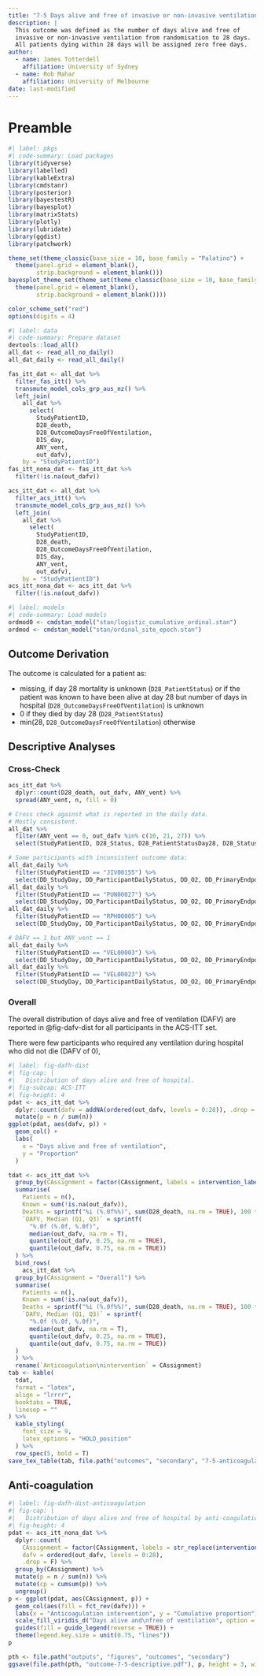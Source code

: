 ```yaml
---
title: "7-5 Days alive and free of invasive or non-invasive ventilation"
description: |
  This outcome was defined as the number of days alive and free of 
  invasive or non-invasive ventilation from randomisation to 28 days. 
  All patients dying within 28 days will be assigned zero free days.
author:
  - name: James Totterdell
    affiliation: University of Sydney
  - name: Rob Mahar
    affiliation: University of Melbourne
date: last-modified
---
```


# Preamble

```r
#| label: pkgs
#| code-summary: Load packages
library(tidyverse)
library(labelled)
library(kableExtra)
library(cmdstanr)
library(posterior)
library(bayestestR)
library(bayesplot)
library(matrixStats)
library(plotly)
library(lubridate)
library(ggdist)
library(patchwork)

theme_set(theme_classic(base_size = 10, base_family = "Palatino") +
  theme(panel.grid = element_blank(),
        strip.background = element_blank()))
bayesplot_theme_set(theme_set(theme_classic(base_size = 10, base_family = "Palatino") +
  theme(panel.grid = element_blank(),
        strip.background = element_blank())))

color_scheme_set("red")
options(digits = 4)
```

```r
#| label: data
#| code-summary: Prepare dataset
devtools::load_all()
all_dat <- read_all_no_daily()
all_dat_daily <- read_all_daily()

fas_itt_dat <- all_dat %>% 
  filter_fas_itt() %>%
  transmute_model_cols_grp_aus_nz() %>%
  left_join(
    all_dat %>% 
      select(
        StudyPatientID, 
        D28_death,
        D28_OutcomeDaysFreeOfVentilation, 
        DIS_day,
        ANY_vent,
        out_dafv),
    by = "StudyPatientID")
fas_itt_nona_dat <- fas_itt_dat %>% 
  filter(!is.na(out_dafv))

acs_itt_dat <- all_dat %>% 
  filter_acs_itt() %>%
  transmute_model_cols_grp_aus_nz() %>%
  left_join(
    all_dat %>% 
      select(
        StudyPatientID, 
        D28_death, 
        D28_OutcomeDaysFreeOfVentilation,
        DIS_day, 
        ANY_vent,
        out_dafv),
    by = "StudyPatientID")
acs_itt_nona_dat <- acs_itt_dat %>% 
  filter(!is.na(out_dafv))
```

```r
#| label: models
#| code-summary: Load models
ordmod0 <- cmdstan_model("stan/logistic_cumulative_ordinal.stan")
ordmod <- cmdstan_model("stan/ordinal_site_epoch.stan")
```

## Outcome Derivation

The outcome is calculated for a patient as:

- missing, if day 28 mortality is unknown (`D28_PatientStatus`) or if the patient was known to have been alive
  at day 28 but number of days in hospital (`D28_OutcomeDaysFreeOfVentilation`) is unknown
- 0 if they died by day 28 (`D28_PatientStatus`)
- min(28, `D28_OutcomeDaysFreeOfVentilation`) otherwise

## Descriptive Analyses

### Cross-Check

```r
acs_itt_dat %>% 
  dplyr::count(D28_death, out_dafv, ANY_vent) %>% 
  spread(ANY_vent, n, fill = 0)

# Cross check against what is reported in the daily data.
# Mostly consistent.
all_dat %>%
  filter(ANY_vent == 0, out_dafv %in% c(10, 21, 27)) %>%
  select(StudyPatientID, D28_Status, D28_PatientStatusDay28, D28_StatusVentilation, out_dafv, DD_vent, DIS_day, ANY_vent, D28_death)

# Some participants with inconsistent outcome data:
all_dat_daily %>%
  filter(StudyPatientID == "JIV00155") %>%
  select(DD_StudyDay, DD_ParticipantDailyStatus, DD_O2, DD_PrimaryEndpointReachedToday, DD_vent, DIS_day, out_dafv)
all_dat_daily %>%
  filter(StudyPatientID == "PUN00027") %>%
  select(DD_StudyDay, DD_ParticipantDailyStatus, DD_O2, DD_PrimaryEndpointReachedToday, DD_vent, DIS_day, out_dafv)
all_dat_daily %>%
  filter(StudyPatientID == "RPH00005") %>%
  select(DD_StudyDay, DD_ParticipantDailyStatus, DD_O2, DD_PrimaryEndpointReachedToday, DD_vent, DIS_day, out_dafv)

# DAFV == 1 but ANY_vent == 1
all_dat_daily %>%
  filter(StudyPatientID == "VEL00003") %>%
  select(DD_StudyDay, DD_ParticipantDailyStatus, DD_O2, DD_PrimaryEndpointReachedToday, DD_vent, DIS_day, out_dafv)
all_dat_daily %>%
  filter(StudyPatientID == "VEL00023") %>%
  select(DD_StudyDay, DD_ParticipantDailyStatus, DD_O2, DD_PrimaryEndpointReachedToday, DD_vent, DIS_day, out_dafv)
```


### Overall

The overall distribution of days alive and free of ventilation (DAFV) are reported in @fig-dafv-dist for all participants in the ACS-ITT set.

There were few participants who required any ventilation during hospital who did not die (DAFV of 0),

```r
#| label: fig-dafh-dist
#| fig-cap: |
#|   Distribution of days alive and free of hospital.
#| fig-subcap: ACS-ITT
#| fig-height: 4
pdat <- acs_itt_dat %>%
  dplyr::count(dafv = addNA(ordered(out_dafv, levels = 0:28)), .drop = F) %>%
  mutate(p = n / sum(n))
ggplot(pdat, aes(dafv, p)) +
  geom_col() +
  labs(
    x = "Days alive and free of ventilation", 
    y = "Proportion"
  )
```

```r
tdat <- acs_itt_dat %>%
  group_by(CAssignment = factor(CAssignment, labels = intervention_labels2()$CAssignment[-1])) %>%
  summarise(
    Patients = n(),
    Known = sum(!is.na(out_dafv)),
    Deaths = sprintf("%i (%.0f%%)", sum(D28_death, na.rm = TRUE), 100 * mean(D28_death, na.rm = TRUE)),
    `DAFV, Median (Q1, Q3)` = sprintf(
      "%.0f (%.0f, %.0f)", 
      median(out_dafv, na.rm = T), 
      quantile(out_dafv, 0.25, na.rm = TRUE), 
      quantile(out_dafv, 0.75, na.rm = TRUE))
  ) %>%
  bind_rows(
    acs_itt_dat %>%
  group_by(CAssignment = "Overall") %>%
  summarise(
    Patients = n(),
    Known = sum(!is.na(out_dafv)),
    Deaths = sprintf("%i (%.0f%%)", sum(D28_death, na.rm = TRUE), 100 * mean(D28_death, na.rm = TRUE)),
    `DAFV, Median (Q1, Q3)` = sprintf(
      "%.0f (%.0f, %.0f)", 
      median(out_dafv, na.rm = T), 
      quantile(out_dafv, 0.25, na.rm = TRUE), 
      quantile(out_dafv, 0.75, na.rm = TRUE))
  )
  ) %>%
  rename(`Anticoagulation\nintervention` = CAssignment)
tab <- kable(
  tdat,
  format = "latex",
  align = "lrrrr",
  booktabs = TRUE,
  linesep = ""
) %>%
  kable_styling(
    font_size = 9,
    latex_options = "HOLD_position"
  ) %>%
  row_spec(5, bold = T)
save_tex_table(tab, file.path("outcomes", "secondary", "7-5-anticoagulation-summary"))
```

## Anti-coagulation

```r
#| label: fig-dafh-dist-anticoagulation
#| fig-cap: |
#|   Distribution of days alive and free of hospital by anti-coagulation intervention.
#| fig-height: 4
pdat <- acs_itt_nona_dat %>%
  dplyr::count(
    CAssignment = factor(CAssignment, labels = str_replace(intervention_labels()$CAssignment[-1], "<br>", "\n")),
    dafv = ordered(out_dafv, levels = 0:28), 
    .drop = F) %>%
  group_by(CAssignment) %>%
  mutate(p = n / sum(n)) %>%
  mutate(cp = cumsum(p)) %>%
  ungroup()
p <- ggplot(pdat, aes(CAssignment, p)) +
  geom_col(aes(fill = fct_rev(dafv))) +
  labs(x = "Anticoagulation intervention", y = "Cumulative proportion") +
  scale_fill_viridis_d("Days alive and\nfree of ventilation", option = "A", direction = -1) +
  guides(fill = guide_legend(reverse = TRUE)) +
  theme(legend.key.size = unit(0.75, "lines"))
p
```

```r
pth <- file.path("outputs", "figures", "outcomes", "secondary")
ggsave(file.path(pth, "outcome-7-5-descriptive.pdf"), p, height = 3, width = 6)
```
